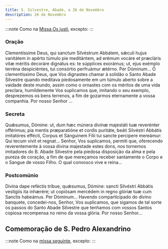 ```yaml
---
title: S. Silvestre, Abade, a 26 de Novembro
description: 26 de Novembro
---
```


:::note
Como na [Missa Os justi](/missal/comum/16abades), excepto:
:::

### Oração

<div class="side-by-side not-content">
  <span>
    Clementíssime Deus, qui sanctum Silvéstrum Abbátem, sǽculi hujus vanitátem in apérto túmulo pie
    meditántem, ad erémum vocáre et præcláris vitæ méritis decoráre dignátus es: te súpplices
    exorámus; ut, ejus exémplo terréna despiciéntes, tui consórtio perfruámur ætérno. Per Dóminum...
  </span>
  <span>
    Ó clementíssimo Deus, que Vos dignastes chamar à solidão o Santo Abade Silvestre quando meditava
    piedosamente em um túmulo aberto sobre a vaidade deste mundo, assim como o ornastes com os
    méritos de uma vida preclara, humildemente Vos suplicamos que, imitando o seu exemplo,
    desprezemos os bens terrenos, a fim de gozarmos eternamente a vossa companhia. Por nosso Senhor
    ...
  </span>
</div>

### Secreta

<div class="side-by-side not-content">
  <span>
    Quǽsumus, Dómine: ut, dum hæc múnera divínæ majestáti tuæ reverénter offérimus; pia mentis
    præparatióne et cordis puritáte, beáti Silvéstri Abbátis imitatóres effécti, Corpus et Sánguinem
    Fílii tui sancte percípere mereámur: Qui tecum vivit et regnat...
  </span>
  <span>
    Senhor, Vos suplicamos, permiti que, oferecendo reverentemente à vossa divina majestade estes
    dons, nos tornemos imitadores do B. Abade Silvestre pela piedosa disposição da alma e pela
    pureza de coração, a fim de que mereçamos receber santamente o Corpo e o Sangue de vosso Filho.
    O qual convosco vive e reina...
  </span>
</div>

### Postcomúnio

<div class="side-by-side not-content">
  <span>
    Divína dape reféctis tríbue, quǽsumus, Dómine: sancti Silvéstri Abbátis vestígiis ita inhærére;
    ut copiósam mercédem in regno glóriæ tuæ cum Sanctis habeámus. Per Dóminum...
  </span>
  <span>
    Havendo comparticipado do divino banquete, concedei-nos, Senhor, Vos suplicamos, que sigamos de
    tal sorte os passos do Santo Abade Silvestre que tenhamos com vossos Santos copiosa recompensa
    no reino da vossa glória. Por nosso Senhor...
  </span>
</div>

## Comemoração de S. Pedro Alexandrino

:::note
Como na [missa seguinte](/missal/santos/11-26-2), excepto:
:::
